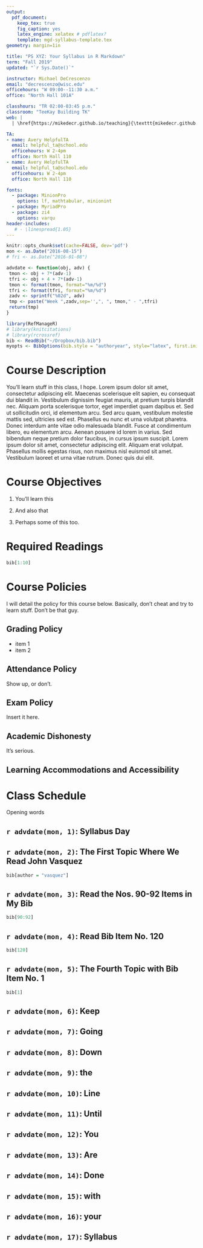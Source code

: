 ```yaml
---
output: 
  pdf_document:
    keep_tex: true
    fig_caption: yes
    latex_engine: xelatex # pdflatex?
    template: mgd-syllabus-template.tex
geometry: margin=1in

title: "PS XYZ: Your Syllabus in R Markdown"
term: "Fall 2019"
updated: "`r Sys.Date()`"

instructor: Michael DeCrescenzo
email: "decrescenzo@wisc.edu"
officehours: "W 09:00--11:30 a.m."
office: "North Hall 101A"

classhours: "TR 02:00-03:45 p.m."
classroom: "TeeKay Building TK"
web: |
  | \href{https://mikedecr.github.io/teaching}{\texttt{mikedecr.github.io/teaching}}

TA: 
- name: Avery HelpfulTA
  email: helpful_ta@school.edu
  officehours: W 2-4pm
  office: North Hall 110
- name: Avery HelpfulTA
  email: helpful_ta@school.edu
  officehours: W 2-4pm
  office: North Hall 110

fonts:
  - package: MinionPro
    options: lf, mathtabular, minionint
  - package: MyriadPro
  - package: zi4
    options: varqu
header-includes:
   # - \linespread{1.05}
---
```




<!-- this is maybe some Steven V. Miller stuff that I might have broken -->

```r
knitr::opts_chunk$set(cache=FALSE, dev='pdf')
mon <- as.Date("2016-08-15")
# fri <- as.Date("2016-01-08")

advdate <- function(obj, adv) {
 tmon <- obj + 7*(adv-1)
 tfri <- obj + 4 + 7*(adv-1)
 tmon <- format(tmon, format="%m/%d")
 tfri <- format(tfri, format="%m/%d")
 zadv <- sprintf("%02d", adv)
 tmp <- paste("Week ",zadv,sep='',", ", tmon," - ",tfri)
 return(tmp)
}

library(RefManageR)
# library(knitcitations)
# library(rcrossref)
bib <- ReadBib("~/Dropbox/bib.bib")
myopts <- BibOptions(bib.style = "authoryear", style="latex", first.inits=FALSE, max.names = 20)

```

# Course Description

You'll learn stuff in this class, I hope. Lorem ipsum dolor sit amet, consectetur adipiscing elit. Maecenas scelerisque elit sapien, eu consequat dui blandit in. Vestibulum dignissim feugiat mauris, at pretium turpis blandit nec. Aliquam porta scelerisque tortor, eget imperdiet quam dapibus et. Sed ut sollicitudin orci, id elementum arcu. Sed arcu quam, vestibulum molestie mattis sed, ultricies sed est. Phasellus eu nunc et urna volutpat pharetra. Donec interdum ante vitae odio malesuada blandit. Fusce at condimentum libero, eu elementum arcu. Aenean posuere id lorem in varius. Sed bibendum neque pretium dolor faucibus, in cursus ipsum suscipit. Lorem ipsum dolor sit amet, consectetur adipiscing elit. Aliquam erat volutpat. Phasellus mollis egestas risus, non maximus nisl euismod sit amet. Vestibulum laoreet et urna vitae rutrum. Donec quis dui elit.

# Course Objectives

1. You'll learn this

2. And also that

3. Perhaps some of this too.


# Required Readings

```r
bib[1:10]
``` 


# Course Policies

I will detail the policy for this course below. Basically, don't cheat and try to learn stuff. Don't be that guy.

## Grading Policy

- item 1
- item 2

## Attendance Policy

Show up, or don't.


## Exam Policy

Insert it here.

## Academic Dishonesty

It's serious.


## Learning Accommodations and Accessibility


\newpage

# Class Schedule

Opening words

## `r advdate(mon, 1)`: Syllabus Day


## `r advdate(mon, 2)`: The First Topic Where We Read John Vasquez

```r
bib[author = "vasquez"]
``` 

##  `r advdate(mon, 3)`: Read the Nos. 90-92 Items in My Bib

```r
bib[90:92]
``` 


##  `r advdate(mon, 4)`: Read Bib Item No. 120

```r
bib[120]
``` 



##  `r advdate(mon, 5)`: The Fourth Topic with Bib Item No. 1


```r
bib[1]
``` 

##  `r advdate(mon, 6)`: Keep
##  `r advdate(mon, 7)`: Going
##  `r advdate(mon, 8)`: Down

##  `r advdate(mon, 9)`: the

##  `r advdate(mon, 10)`: Line

##  `r advdate(mon, 11)`: Until

##  `r advdate(mon, 12)`: You

## `r advdate(mon, 13)`: Are

##  `r advdate(mon, 14)`: Done

##  `r advdate(mon, 15)`: with


##  `r advdate(mon, 16)`: your


##  `r advdate(mon, 17)`: Syllabus 
